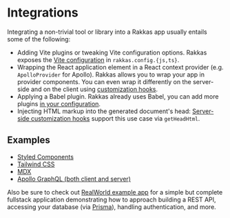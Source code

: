 # Integrations

Integrating a non-trivial tool or library into a Rakkas app usually entails some of the following:

- Adding Vite plugins or tweaking Vite configuration options. Rakkas exposes the [Vite configuration](./configuration-options#vite) in `rakkas.config.{js,ts}`.
- Wrapping the React application element in a React context provider (e.g. `ApolloProvider` for Apollo). Rakkas allows you to wrap your app in provider components. You can even wrap it differently on the server-side and on the client using [customization hooks](./customization-hooks).
- Applying a Babel plugin. Rakkas already uses Babel, you can add more plugins [in your configuration](./configuration-options#babel).
- Injecting HTML markup into the generated document's head: [Server-side customization hooks](./customization-hooks#server-side) support this use case via `getHeadHtml`.

## Examples

- [Styled Components](https://github.com/rakkasjs/rakkasjs/tree/main/examples/styled-components)
- [Tailwind CSS](https://github.com/rakkasjs/rakkasjs/tree/main/examples/tailwind)
- [MDX](https://github.com/rakkasjs/rakkasjs/tree/main/examples/mdx)
- [Apollo GraphQL (both client and server)](https://github.com/rakkasjs/rakkasjs/tree/main/examples/apollo-graphql)

Also be sure to check out [RealWorld example app](https://github.com/rakkasjs/rakkas-realworld) for a simple but complete fullstack application demonstrating how to approach building a REST API, accessing your database (via [Prisma](https://www.prisma.io)), handling authentication, and more.
